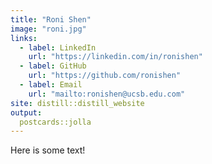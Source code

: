 ```yaml
---
title: "Roni Shen"
image: "roni.jpg"
links:
  - label: LinkedIn
    url: "https://linkedin.com/in/ronishen"
  - label: GitHub
    url: "https://github.com/ronishen"
  - label: Email
    url: "mailto:ronishen@ucsb.edu.com"
site: distill::distill_website
output:
  postcards::jolla
---
```

 
Here is some text!